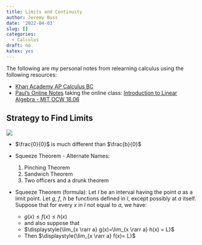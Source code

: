 ```yaml
---
title: Limits and Continuity
author: Jeremy Buss
date: '2022-04-03'
slug: []
categories: 
  - Calculus
draft: no
katex: yes
---
```


The following are my personal notes from relearning calculus using the following resources:

- [Khan Academy AP Calculus BC](https://www.khanacademy.org/math/ap-calculus-bc)
- [Paul's Online Notes](https://tutorial.math.lamar.edu/)
taking the online class: [Introduction to Linear Algebra - MIT OCW 18.06](https://ocw.mit.edu/courses/mathematics/18-06-linear-algebra-spring-2010/index.htm)

## Strategy to Find Limits
![](images/Stategy_to_Find_Limits.png)

- $\frac{0}{0}$ is much different than $\frac{b}{0}$
- Squeeze Theorem - Alternate Names:
  1. Pinching Theorem
  2. Sandwich Theorem
  3. Two officers and a drunk theorem
- Squeeze Theorem (formula): Let $I$ be an interval having the point $a$ as a limit point. Let $g$, $f$, $h$ be functions defined in $I$, except possibly at $a$ itself. Suppose that for every $x$ in $I$ not equal to $a$, we have: 

  - $g(x) \le f(x) \le h(x)$ 
  - and also suppose that 
  - $\displaystyle{\lim_{x \rarr a} g(x)=\lim_{x \rarr a} h(x) = L}$
  - Then $\displaystyle{\lim_{x \rarr a} f(x)= L}$